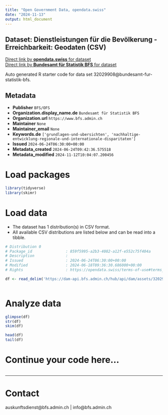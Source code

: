 ```yaml
---
title: "Open Government Data, opendata.swiss"
date: "2024-11-13"
output: html_document
---
```


## Dataset: Dienstleistungen für die Bevölkerung - Erreichbarkeit: Geodaten (CSV)



[Direct link by **opendata.swiss** for dataset](https://opendata.swiss/de/dataset/dienstleistungen-fur-die-bevolkerung-erreichbarkeit-geodaten-csv)<br>
[Direct link by **Bundesamt für Statistik BFS** for dataset](https://www.bfs.admin.ch/asset/de/ag-b-00.03-spop-csv)

Auto generated R starter code for data set 32029908@bundesamt-fur-statistik-bfs.

## Metadata

- **Publisher** `BFS/OFS`
- **Organization.display_name.de** `Bundesamt für Statistik BFS`
- **Organization.url** `https://www.bfs.admin.ch`
- **Maintainer** `None`
- **Maintainer_email** `None`
- **Keywords.de** `['grundlagen-und-ubersichten', 'nachhaltige-entwicklung-regionale-und-internationale-disparitaten']`
- **Issued** `2024-06-24T06:30:00+00:00`
- **Metadata_created** `2024-06-24T09:42:36.575518`
- **Metadata_modified** `2024-11-12T10:04:07.200456`


# Load packages

```r

library(tidyverse)
library(skimr)

```

# Load data

-   The dataset has 1 distribution(s) in CSV format.
-   All available CSV distributions are listed below and can be read into a tibble.

```r

# Distribution 0
# Package_id               : 859f5995-a2b3-4082-a12f-e552c75f404a
# Description              : 
# Issued                   : 2024-06-24T06:30:00+00:00
# Modified                 : 2024-06-18T09:36:30.686000+00:00
# Rights                   : https://opendata.swiss/terms-of-use#terms_by_ask

df <- read_delim('https://dam-api.bfs.admin.ch/hub/api/dam/assets/32029915/master')



```

# Analyze data

```r

glimpse(df)
str(df)
skim(df)

head(df)
tail(df)

```

# Continue your code here...

```r

```

------------------------------------------------------------------------

# Contact

auskunftsdienst@bfs.admin.ch | info@bfs.admin.ch
